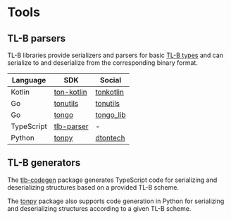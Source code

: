 
# Tools

## TL-B parsers

TL-B libraries provide serializers and parsers for basic [TL-B types](/v3/documentation/data-formats/tlb/tl-b-types) and can serialize to and deserialize from the corresponding binary format.

| Language   | SDK                                                                 | Social                                                 |
|------------|---------------------------------------------------------------------|--------------------------------------------------------|
| Kotlin     | [ton-kotlin](https://github.com/ton-community/ton-kotlin/tree/main/tlb) | [tonkotlin](https://t.me/tonkotlin)                    |
| Go         | [tonutils](https://github.com/xssnick/tonutils-go/tree/master/tlb)  | [tonutils](https://t.me/tonutils)                      |
| Go         | [tongo](https://github.com/tonkeeper/tongo/tree/master/tlb)         | [tongo_lib](https://t.me/tongo_lib)                    |
| TypeScript | [tlb-parser](https://github.com/ton-community/tlb-parser)           | -                                                      |
| Python     | [tonpy](https://github.com/disintar/tonpy)                          | [dtontech](https://t.me/dtontech)                      |

## TL-B generators

The [tlb-codegen](https://github.com/ton-community/tlb-codegen) package generates TypeScript code for serializing and deserializing structures based on a provided TL-B scheme.

The [tonpy](https://github.com/disintar/tonpy) package also supports code generation in Python for serializing and deserializing structures according to a given TL-B scheme.

<Feedback />
